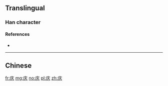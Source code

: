 {{also|慶}}
==Translingual==
{{stroke order}}

===Han character===
{{Han char|rn=53|rad=广|as=03|sn=6|four=|canj=IK,XXIK|ids=⿸广大}}

====References====
* {{Han ref|kx=0343.201|hdz=20873.070|uh=5E86|ud=24198}}

----

==Chinese==
{{zh-see|慶}}

[[fr:庆]]
[[mg:庆]]
[[no:庆]]
[[pl:庆]]
[[zh:庆]]